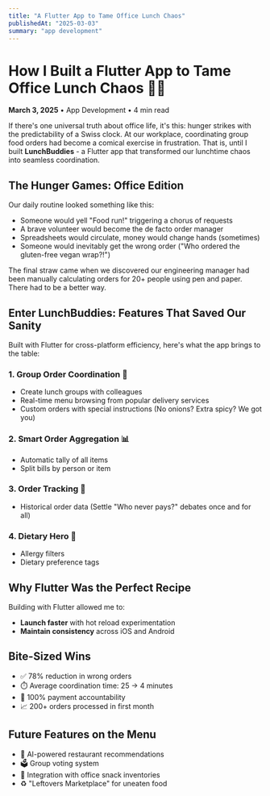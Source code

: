 ```yaml
---
title: "A Flutter App to Tame Office Lunch Chaos"
publishedAt: "2025-03-03"
summary: "app development"
---
```


# How I Built a Flutter App to Tame Office Lunch Chaos 🍔🤖

**March 3, 2025** • App Development • 4 min read

If there's one universal truth about office life, it's this: hunger strikes with the predictability of a Swiss clock. At our workplace, coordinating group food orders had become a comical exercise in frustration. That is, until I built **LunchBuddies** - a Flutter app that transformed our lunchtime chaos into seamless coordination.

## The Hunger Games: Office Edition

Our daily routine looked something like this:
- Someone would yell "Food run!" triggering a chorus of requests
- A brave volunteer would become the de facto order manager
- Spreadsheets would circulate, money would change hands (sometimes)
- Someone would inevitably get the wrong order ("Who ordered the gluten-free vegan wrap?!")

The final straw came when we discovered our engineering manager had been manually calculating orders for 20+ people using pen and paper. There had to be a better way.

## Enter LunchBuddies: Features That Saved Our Sanity

Built with Flutter for cross-platform efficiency, here's what the app brings to the table:

### 1. Group Order Coordination 👥
- Create lunch groups with colleagues
- Real-time menu browsing from popular delivery services
- Custom orders with special instructions (No onions? Extra spicy? We got you)

### 2. Smart Order Aggregation 📊
- Automatic tally of all items
- Split bills by person or item

### 3. Order Tracking 🚚
- Historical order data (Settle "Who never pays?" debates once and for all)

### 4. Dietary Hero 🦸
- Allergy filters
- Dietary preference tags

## Why Flutter Was the Perfect Recipe

Building with Flutter allowed me to:
- **Launch faster** with hot reload experimentation
- **Maintain consistency** across iOS and Android

## Bite-Sized Wins
- ✅ 78% reduction in wrong orders
- ⏱️ Average coordination time: 25 → 4 minutes
- 💸 100% payment accountability
- 📈 200+ orders processed in first month

## Future Features on the Menu
- 🧠 AI-powered restaurant recommendations
- 🗳️ Group voting system
- 🍪 Integration with office snack inventories
- ♻️ "Leftovers Marketplace" for uneaten food
